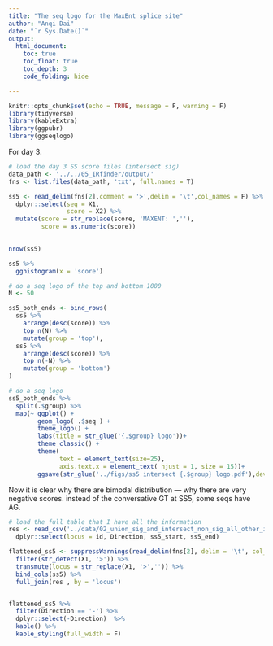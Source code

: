 ```yaml
---
title: "The seq logo for the MaxEnt splice site"
author: "Anqi Dai"
date: "`r Sys.Date()`"
output:
  html_document:
    toc: true
    toc_float: true
    toc_depth: 3
    code_folding: hide

---
```


```r
knitr::opts_chunk$set(echo = TRUE, message = F, warning = F)
library(tidyverse)
library(kableExtra)
library(ggpubr)
library(ggseqlogo) 
```

For day 3.

```r
# load the day 3 SS score files (intersect sig)
data_path <- '../../05_IRfinder/output/'
fns <- list.files(data_path, 'txt', full.names = T)

ss5 <- read_delim(fns[2],comment = '>',delim = '\t',col_names = F) %>%
  dplyr::select(seq = X1,
                score = X2) %>%
  mutate(score = str_replace(score, 'MAXENT: ',''),
         score = as.numeric(score)) 
  

nrow(ss5)

ss5 %>%
  gghistogram(x = 'score')
```

```r
# do a seq logo of the top and bottom 1000
N <- 50

ss5_both_ends <- bind_rows(
  ss5 %>%
    arrange(desc(score)) %>%
    top_n(N) %>%
    mutate(group = 'top'),
  ss5 %>%
    arrange(desc(score)) %>%
    top_n(-N) %>%
    mutate(group = 'bottom')
)
```

```r
# do a seq logo
ss5_both_ends %>%
  split(.$group) %>%
  map(~ ggplot() + 
        geom_logo( .$seq ) + 
        theme_logo() + 
        labs(title = str_glue('{.$group} logo'))+
        theme_classic() +
        theme(
              text = element_text(size=25),
              axis.text.x = element_text( hjust = 1, size = 15))+
        ggsave(str_glue('../figs/ss5 intersect {.$group} logo.pdf'),device = 'pdf', width = 18, height = 10, dpi = 300))

```


Now it is clear why there are bimodal distribution --- why there are very negative scores. instead of the conversative GT at SS5, some seqs have AG.

```r
# load the full table that I have all the information
res <- read_csv('../data/02_union_sig_and_intersect_non_sig_all_other_info.csv') %>%
  dplyr::select(locus = id, Direction, ss5_start, ss5_end)

flattened_ss5 <- suppressWarnings(read_delim(fns[2], delim = '\t', col_names = F)) %>%
  filter(str_detect(X1, '>')) %>%
  transmute(locus = str_replace(X1, '>','')) %>%
  bind_cols(ss5) %>%
  full_join(res , by = 'locus')


flattened_ss5 %>%
  filter(Direction == '-') %>%
  dplyr::select(-Direction)  %>%
  kable() %>%
  kable_styling(full_width = F)
  
    
```

